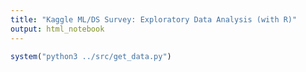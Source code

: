 ```yaml
---
title: "Kaggle ML/DS Survey: Exploratory Data Analysis (with R)"
output: html_notebook
---
```


```r
system("python3 ../src/get_data.py")
```

